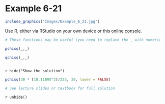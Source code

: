 # Example 6-21 {-}

```r
include_graphics("Images/Example_6_21.jpg")
```

Use R, either via RStudio on your own device or this [online console](https://www.mycompiler.io/new/r).

```r
# These functions may be useful (you need to replace the _ with numerical expressions)

pchisq(_,_)
  
qchisq(_,_)
  
```


`r hide("Show the solution")`
```r
pchisq(30 * (18.11898^2)/225, 30, lower = FALSE)

# See lecture slides or textbook for full solution

```
`r unhide()`

